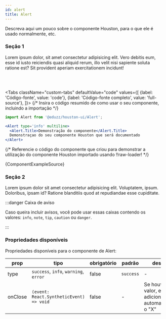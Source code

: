 ```yaml
---
id: alert
title: Alert
---
```


<!-- 
  *** IMPORTANTE:
  *** Para que sua documentação apareça na sidebar, adicione seu caminho através do arquivo sidebars.js
-->


<!-- Importe o componente no qual você demonstra o Houston aqui -->

<!-- Importe o código do componente no qual você demonstra o Houston aqui, usando !!raw-loader! antes do caminho do componente importado -->

<!-- Adicione aqui um texto descrevendo sobre o componente -->
Descreva aqui um pouco sobre o componente Houston, para o que ele é usado normalmente, etc.

<!-- 
  *** Seções destinadas a apresentar o componente com exemplos, variações, demonstração de como funciona algumas propriedades, etc.
  *** Crie quantas seções forem necessárias para documentar o componente
-->
### Seção 1

Lorem ipsum dolor, sit amet consectetur adipisicing elit. Vero debitis eum, esse id iusto reiciendis quasi aliquid rerum, illo velit nisi sapiente soluta ratione est? Sit provident aperiam exercitationem incidunt!

<br />
<br />

<!-- Renderize o componente para demonstrar seu funcionamento -->
<ComponentExample />

<!-- 
  *** Bloco de código com o exemplo do componente renderizado acima 
  *** Mantenha as configurações do componente Tabs como está
  *** Altere apenas os conteúdos dos códigos-fonte
-->
<Tabs
  className="custom-tabs"
  defaultValue="code"
  values={[
    {label: 'Código-fonte', value: 'code'},
    {label: 'Código-fonte completo', value: 'full-source'},
  ]}>
<TabItem value="code">
{/* Insira o código resumido de como usar o seu componente, incluindo a importação */}

```jsx
import Alert from '@eduzz/houston-ui/Alert';

<Alert type='info' multiline>
  <Alert.Title>Demonstração do componente</Alert.Title>
  Demonstraçao do seu componente Houston que será documentado
</Alert>
```

</TabItem>
<TabItem value="full-source">
  {/* Referencie o código do componente que criou para demonstrar a utilização do componente Houston importado usando !!raw-loader! */}

  <CodeBlock className="language-tsx">{ComponentExampleSource}</CodeBlock>
</TabItem>
</Tabs>

### Seção 2

Lorem ipsum dolor sit amet consectetur adipisicing elit. Voluptatem, ipsum. Doloribus, ipsam id? Ratione blanditiis quod at repudiandae esse cupiditate.

:::danger Caixa de aviso

Caso queira incluir avisos, você pode usar essas caixas contendo os valores: `info`, `note`, `tip`, `caution` ou `danger`.

:::

<!-- Adicione na tabela as propriedades disponíveis no componente Houston que está sendo documentado -->
### Propriedades disponíveis

Propriedades disponíveis para o componente de Alert:

| prop | tipo | obrigatório | padrão | descrição |
| ---- | ---- | -------- | ------- | ----------- |
| type | `success`, `info`, `warning`, `error` | false | `success` | - |
| onClose | `(event: React.SyntheticEvent) => void` | false | - | Se houver um valor, ele adiciona automaticamente o "X" |
